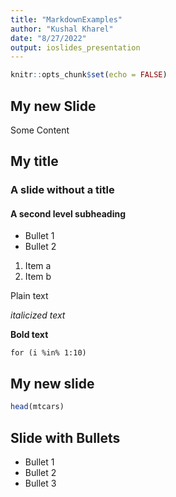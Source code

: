 ```yaml
---
title: "MarkdownExamples"
author: "Kushal Kharel"
date: "8/27/2022"
output: ioslides_presentation
---
```


```r
knitr::opts_chunk$set(echo = FALSE)
```

## My new Slide
Some Content

## My title

### A slide without a title 

#### A second level subheading

- Bullet 1 
- Bullet 2

1. Item a
2. Item b

Plain text

*italicized text*

**Bold text**

`for (i %in% 1:10)`

## My new slide 
```r
head(mtcars)

```

## Slide with Bullets

- Bullet 1
- Bullet 2
- Bullet 3

